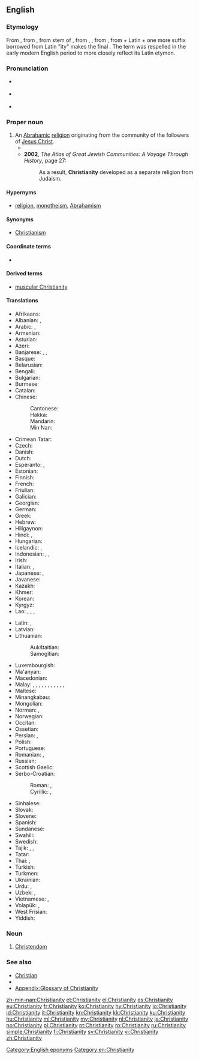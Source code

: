 ==English==

===Etymology===
From {{etyl|enm|en}} {{term|cristente|lang=enm}}, from {{etyl|fro|en}} {{term|crestiente|lang=fro}}, from {{etyl|ML.|en}} stem of {{term|Christiānitās||lang=la}}, from {{etyl|la|en}} {{term|christianus|lang=la}}, {{term|Christianus|lang=la}}, from {{etyl|grc|en}} {{term|Χριστιανός|lang=grc}}, from {{term|Χριστός||lang=grc|Christ, anointed one}} + Latin {{term|-anus||lang=la|suffix for of, related to}} + one more suffix borrowed from Latin "ity" makes the final {{suffix|Christian|ity|lang=en}}. The term was respelled in the early modern English period to more closely reflect its Latin etymon.

===Pronunciation===
* {{a|RP}} {{IPA|/ˌkrɪstiˈænɪti/|lang=en}}
* {{a|US}} {{IPA|/ˌkrɪstʃiˈænɪti/|lang=en}}
* {{audio|en-us-Christianity.ogg|Audio (US)|lang=en}}

===Proper noun===
{{en-proper noun|-|Christianities}}

# An [[Abrahamic]] [[religion]] originating from the community of the followers of [[Jesus Christ]].
#* {{quote-book|year=1922|author={{w|Ben Travers}}|title={{w|A Cuckoo in the Nest}}
|chapter=4|url=http://openlibrary.org/works/OL1521052W
|passage=By some paradoxical evolution rancour and intolerance have been established in the vanguard of primitive '''Christianity'''. Mrs. Spoker, in common with many of the stricter disciples of righteousness, was as inclement in demeanour as she was cadaverous in aspect.}}
#* '''2002''', ''The Atlas of Great Jewish Communities: A Voyage Through History'', page 27:
#*: As a result, '''Christianity''' developed as a separate religion from Judaism.

====Hypernyms====
* [[religion]], [[monotheism]], [[Abrahamism]]

====Synonyms====
* [[Christianism]] {{qual|uncommon}}

====Coordinate terms====
* {{list:religions/en}}

====Derived terms====
* [[muscular Christianity]]

====Translations====
{{trans-top|monotheistic religion}}
* Afrikaans: {{t|af|christendom}}
* Albanian: {{t|sq|krishterimi}}, {{t|sq|krishtërim}}
* Arabic: {{t+|ar|مَسِيحِيَّة|f}}, {{t|ar|نَصْرَانِيَّة|f}}
* Armenian: {{t|hy|քրիստոնեություն}}
* Asturian: {{t|ast|cristianismu|m}}
* Azeri: {{t|az|xristianlıq}}
* Banjarese: {{t|bjn|Kerestén}}, {{t|bjn|Keréstén}}, {{t|bjn|Nasrani}}
* Basque: {{t|eu|kristautasun}}
* Belarusian: {{t|be|хрысція́нства|n|sc=Cyrl}}
* Bengali: {{t|bn|খ্রিস্ট ধর্ম|tr=khrisţ dhôrm|sc=Beng}}
* Bulgarian: {{t|bg|христия́нство|n|sc=Cyrl}}
* Burmese: {{t|my|သိက္ခါတော်ရ|sc=Mymr}}
* Catalan: {{t+|ca|cristianisme|m}}
* Chinese:
*: Cantonese: {{t|yue|基督教|tr=gei1 duk1 gaau3|sc=Hani}}
*: Hakka: {{t|hak|基督教|tr=Kî-tuk-kau|sc=Hani}}
*: Mandarin: {{t+|cmn|基督教|tr=jīdūjiào|sc=Hani}}
*: Min Nan: {{t+|nan|基督教|tr=Ki-tok-kàu|sc=Hani}}
* Crimean Tatar: {{t|crh|hristianlıq}}
* Czech: {{t+|cs|křesťanství|n}}
* Danish: {{t|da|kristendom}}
* Dutch: {{t+|nl|christendom|n}}
* Esperanto: {{t|eo|kristanismo}}, {{t|eo|kristismo}}
* Estonian: {{t|et|ristiusk}}
* Finnish: {{t+|fi|kristinusko}}
* French: {{t+|fr|christianisme|m}}
* Friulian: {{t|fur|cristianisim}}
* Galician: {{t|gl|cristianismo|m}}
* Georgian: {{t|ka|ქრისტიანობა}}
* German: {{t+|de|Christentum|n}}
* Greek: {{t+|el|χριστιανισμός|m}}
* Hebrew: {{t|he|נַצְרוּת|f|tr=natsrút|sc=Hebr}}
* Hiligaynon: {{t|hil|Kristohanon}}
* Hindi: {{t|hi|ईसाई धर्म|tr=īsāī dharm}}, {{t|hi|ईसाइयत|tr=īsāiyat}}
* Hungarian: {{t+|hu|kereszténység}}
* Icelandic: {{t|is|kristindómur|m}}, {{t+|is|kristni|f}}
* Indonesian: {{t+|id|Kristen}}, {{t|id|Kekristenan}}, {{t+|id|Nasrani}}
* Irish: {{t|ga|Críostaíocht}}
* Italian: {{t|it|cristianità|f}}, {{t+|it|cristianesimo|m}}
* Japanese: {{t+|ja|キリスト教|tr=キリストきょう, kirisutokyō|sc=Jpan}}, {{t+|ja|基督教|tr=キリストきょう, kirisutokyō|sc=Jpan}}
* Javanese: {{t|jv|Kristen}}
* Kazakh: {{t|kk|христиандық|sc=Cyrl}}
* Khmer: {{t|km|គ្រិស្តសាសនា|tr=krɨh saasnaa|sc=Khmr}}
* Korean: {{t+|ko|기독교|sc=Kore}}
* Kyrgyz: {{t|ky|машаякчылык|sc=Cyrl}}
* Lao: {{t|lo|ສາດສະໜາຄະລິດ|sc=Laoo}}, {{t|lo|ສາສນາກິດ|sc=Laoo}}, {{t|lo|ຄິດສາດສະໜາ|sc=Laoo}}, {{t|lo|ສາສະໜາພະເຢຊູ|sc=Laoo}}
{{trans-mid}}
* Latin: {{t|la|Christianismus|m}}, {{t|la|Christianitas}}
* Latvian: {{t|lv|kristietība|f}}
* Lithuanian:
*: Aukštaitian: {{t+|lt|krikščionybė|f}}
*: Samogitian: {{t|sgs|krėkštiuonībė|f}}
* Luxembourgish: {{t+|lb|Chrëschtentum}}
* Ma'anyan: {{t|mhy|Karistén}}
* Macedonian: {{t|mk|христија́нство|n}}
* Malay: {{t|ms|Kristian}}, {{t|ms|Masihi}}, {{t|ms|Nasrani}}, {{t|ms|Serani}}, {{t|ms|agama Kristian}}, {{t|ms|agama Masihi}}, {{t|ms|agama Nasrani}}, {{t|ms|agama Serani}}, {{t|ms|agama Kristian}}, {{t|ms|agama Masihi}}, {{t|ms|agama Nasrani}}, {{t|ms|agama Serani}}
* Maltese: {{t|mt|kristjaniżmu|m}}
* Minangkabau: {{t|min|Karisten}}
* Mongolian: {{t|mn|христийн шашин|sc=Cyrl}}
* Norman: {{t|nrf|Chrêtchienneté|f}} {{qualifier|Jersey}}, {{t|nrf|Cristianème}} {{qualifier|continental Normandy}}
* Norwegian: {{t+|no|kristendom}}
* Occitan: {{t|oc|cristianisme|m}}
* Ossetian: {{t|os|чырыстонад|sc=Cyrl}}
* Persian: {{t+|fa|مسیحیت|tr=masihiyat|sc=fa-Arab}}, {{t+|fa|ترسایی|tr=tarsâyi|sc=fa-Arab}}
* Polish: {{t+|pl|chrześcijaństwo|n}}
* Portuguese: {{t+|pt|cristianismo|m}}
* Romanian: {{t+|ro|creștinism|n}}, {{t+|ro|creștinătate|f}}
* Russian: {{t+|ru|христиа́нство|n}}
* Scottish Gaelic: {{t|gd|Crìosdaidheachd|f}}
* Serbo-Croatian:
*: Roman: {{qualifier|Bosnian, Serbian}} {{t|sh|хришћанство|n}}, {{qualifier|Croatian}} {{t|sh|кршћанство|n}}
*: Cyrillic: {{qualifier|Bosnian, Serbian}} {{t+|sh|hrišćanstvo|n}}, {{qualifier|Croatian}} {{t+|sh|kršćanstvo|n}}
* Sinhalese: {{t|si|ක්‍රිස්තියානි ආගම|sc=Sinh}}
* Slovak: {{t|sk|kresťanstvo|n}}
* Slovene: {{t+|sl|krščanstvo|n}}
* Spanish: {{t+|es|cristianismo|m}}
* Sundanese: {{t|su|Kristen}}
* Swahili: {{t|sw|Ukristo}}
* Swedish: {{t+|sv|kristendom|c}}
* Tajik: {{t|tg|дини насронӣ|sc=Cyrl}}, {{t|tg|дини христианӣ|sc=Cyrl}}, {{t|tg|тарсоӣ‍|sc=Cyrl}}
* Tatar: {{t|tt|христианлык|sc=Cyrl}}
* Thai: {{t|th|ศาสนาคริสต์|tr=sàat-sà-năa krít|sc=Thai}}, {{t|th|คริสต์ศาสนา|tr=krít sàat-sà-năa|sc=Thai}}
* Turkish: {{t+|tr|Hristiyanlık}}
* Turkmen: {{t|tk|hristiýanlyk}}
* Ukrainian: {{t|uk|христия́нство|n|sc=Cyrl}}
* Urdu: {{t|ur|عیسائی مذہب|m|tr=īsāī maz'hab|sc=ur-Arab}}, {{t|ur|عیسائیت|tr='īsāiyat|sc=ur-Arab}}
* Uzbek: {{t|uz|xristianlik}}, {{t|uz|masihiylik}}
* Vietnamese: {{t+|vi|Kitô giáo}}, {{t+|vi|Cơ Đốc giáo}}
* Volapük: {{t+|vo|krit}}, {{qualifier|primitive}} {{t|vo|rukrit}}
* West Frisian: {{t|fy|Kristendom}}
* Yiddish: {{t|yi|קריסטנטום|n|sc=Hebr}}
{{trans-bottom}}

===Noun===
{{en-noun|-}}

# [[Christendom]]

{{trans-see|Christendom}}

===See also===
* [[Christian]]
* {{projectlink|wikipedia}}
* [[Appendix:Glossary of Christianity]]

[[Category:English eponyms]]
[[Category:en:Christianity]]

[[zh-min-nan:Christianity]]
[[et:Christianity]]
[[el:Christianity]]
[[es:Christianity]]
[[eu:Christianity]]
[[fr:Christianity]]
[[ko:Christianity]]
[[hy:Christianity]]
[[io:Christianity]]
[[id:Christianity]]
[[it:Christianity]]
[[kn:Christianity]]
[[kk:Christianity]]
[[ku:Christianity]]
[[hu:Christianity]]
[[ml:Christianity]]
[[my:Christianity]]
[[nl:Christianity]]
[[ja:Christianity]]
[[no:Christianity]]
[[pl:Christianity]]
[[pt:Christianity]]
[[ro:Christianity]]
[[ru:Christianity]]
[[simple:Christianity]]
[[fi:Christianity]]
[[sv:Christianity]]
[[vi:Christianity]]
[[zh:Christianity]]